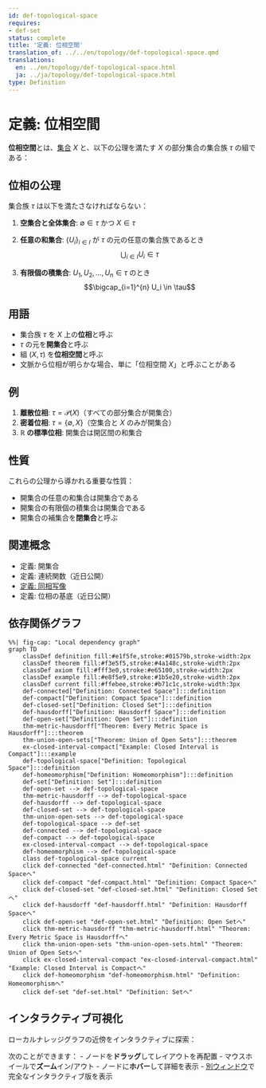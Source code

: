 ```yaml
---
id: def-topological-space
requires:
- def-set
status: complete
title: '定義: 位相空間'
translation_of: ../../en/topology/def-topological-space.qmd
translations:
  en: ../en/topology/def-topological-space.html
  ja: ../ja/topology/def-topological-space.html
type: Definition
---
```


# 定義: 位相空間 {#def-topological-space}

**位相空間**とは、[集合](../logic-set-theory/def-set.qmd) $X$ と、以下の公理を満たす $X$ の部分集合の集合族 $\tau$ の組である：

## 位相の公理

集合族 $\tau$ は以下を満たさなければならない：

1. **空集合と全体集合**: $\emptyset \in \tau$ かつ $X \in \tau$

2. **任意の和集合**: $\{U_i\}_{i \in I}$ が $\tau$ の元の任意の集合族であるとき
   $$\bigcup_{i \in I} U_i \in \tau$$

3. **有限個の積集合**: $U_1, U_2, \ldots, U_n \in \tau$ のとき
   $$\bigcap_{i=1}^{n} U_i \in \tau$$

## 用語

- 集合族 $\tau$ を $X$ 上の**位相**と呼ぶ
- $\tau$ の元を**開集合**と呼ぶ
- 組 $(X, \tau)$ を**位相空間**と呼ぶ
- 文脈から位相が明らかな場合、単に「位相空間 $X$」と呼ぶことがある

## 例

1. **離散位相**: $\tau = \mathcal{P}(X)$（すべての部分集合が開集合）
2. **密着位相**: $\tau = \{\emptyset, X\}$（空集合と $X$ のみが開集合）
3. **$\mathbb{R}$ の標準位相**: 開集合は開区間の和集合

## 性質

これらの公理から導かれる重要な性質：

- 開集合の任意の和集合は開集合である
- 開集合の有限個の積集合は開集合である
- 開集合の補集合を**閉集合**と呼ぶ

## 関連概念

- 定義: 開集合
- 定義: 連続関数（近日公開）
- [定義: 同相写像](def-homeomorphism.qmd)
- 定義: 位相の基底（近日公開）

## 依存関係グラフ

```mermaid
%%| fig-cap: "Local dependency graph"
graph TD
    classDef definition fill:#e1f5fe,stroke:#01579b,stroke-width:2px
    classDef theorem fill:#f3e5f5,stroke:#4a148c,stroke-width:2px
    classDef axiom fill:#fff3e0,stroke:#e65100,stroke-width:2px
    classDef example fill:#e8f5e9,stroke:#1b5e20,stroke-width:2px
    classDef current fill:#ffebee,stroke:#b71c1c,stroke-width:3px
    def-connected["Definition: Connected Space"]:::definition
    def-compact["Definition: Compact Space"]:::definition
    def-closed-set["Definition: Closed Set"]:::definition
    def-hausdorff["Definition: Hausdorff Space"]:::definition
    def-open-set["Definition: Open Set"]:::definition
    thm-metric-hausdorff["Theorem: Every Metric Space is Hausdorff"]:::theorem
    thm-union-open-sets["Theorem: Union of Open Sets"]:::theorem
    ex-closed-interval-compact["Example: Closed Interval is Compact"]:::example
    def-topological-space["Definition: Topological Space"]:::definition
    def-homeomorphism["Definition: Homeomorphism"]:::definition
    def-set["Definition: Set"]:::definition
    def-open-set --> def-topological-space
    thm-metric-hausdorff --> def-topological-space
    def-hausdorff --> def-topological-space
    def-closed-set --> def-topological-space
    thm-union-open-sets --> def-topological-space
    def-topological-space --> def-set
    def-connected --> def-topological-space
    def-compact --> def-topological-space
    ex-closed-interval-compact --> def-topological-space
    def-homeomorphism --> def-topological-space
    class def-topological-space current
    click def-connected "def-connected.html" "Definition: Connected Spaceへ"
    click def-compact "def-compact.html" "Definition: Compact Spaceへ"
    click def-closed-set "def-closed-set.html" "Definition: Closed Setへ"
    click def-hausdorff "def-hausdorff.html" "Definition: Hausdorff Spaceへ"
    click def-open-set "def-open-set.html" "Definition: Open Setへ"
    click thm-metric-hausdorff "thm-metric-hausdorff.html" "Theorem: Every Metric Space is Hausdorffへ"
    click thm-union-open-sets "thm-union-open-sets.html" "Theorem: Union of Open Setsへ"
    click ex-closed-interval-compact "ex-closed-interval-compact.html" "Example: Closed Interval is Compactへ"
    click def-homeomorphism "def-homeomorphism.html" "Definition: Homeomorphismへ"
    click def-set "def-set.html" "Definition: Setへ"
```

## インタラクティブ可視化

ローカルナレッジグラフの近傍をインタラクティブに探索：

::: {.graph-viz data-id="def-topological-space" data-width="700" data-height="500"}
:::

次のことができます：
- ノードを**ドラッグ**してレイアウトを再配置
- マウスホイールで**ズーム**イン/アウト
- ノードに**ホバー**して詳細を表示
- [別ウィンドウ](../../output/interactive/def-topological-space.html){target="_blank"}で完全なインタラクティブ版を表示
